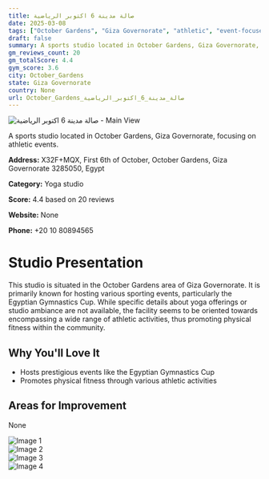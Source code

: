 ```yaml
---
title: صالة مدينة 6 اكتوبر الرياضية
date: 2025-03-08
tags: ["October Gardens", "Giza Governorate", "athletic", "event-focused", "October Gardens"]  
draft: false
summary: A sports studio located in October Gardens, Giza Governorate, focusing on athletic events.
gm_reviews_count: 20
gm_totalScore: 4.4
gym_score: 3.6
city: October_Gardens
state: Giza Governorate
country: None
url: October_Gardens_صالة_مدينة_6_اكتوبر_الرياضية
---
```


<div className="aspect-[16/9] relative my-8">
  <img 
    src="https://lh5.googleusercontent.com/p/AF1QipNachvseboMxJ2_BRDoMPw_YubQIVqHd3i_xoQI=w1920-h1080-k-no"
    alt="صالة مدينة 6 اكتوبر الرياضية - Main View"
    className="object-cover absolute inset-0 w-full h-full rounded-lg"
  />
</div>

A sports studio located in October Gardens, Giza Governorate, focusing on athletic events.

**Address:** X32F+MQX, First 6th of October, October Gardens, Giza Governorate 3285050, Egypt

**Category:** Yoga studio

**Score:** 4.4 based on 20 reviews

**Website:** None

**Phone:** +20 10 80894565

# Studio Presentation

This studio is situated in the October Gardens area of Giza Governorate. It is primarily known for hosting various sporting events, particularly the Egyptian Gymnastics Cup. While specific details about yoga offerings or studio ambiance are not available, the facility seems to be oriented towards encompassing a wide range of athletic activities, thus promoting physical fitness within the community.

## Why You'll Love It

- Hosts prestigious events like the Egyptian Gymnastics Cup
- Promotes physical fitness through various athletic activities

## Areas for Improvement

None

<div className="grid grid-cols-1 xl:grid-cols-2 gap-4 my-8">
<div className="aspect-[4/3] relative"><img src="https://lh3.googleusercontent.com/p/AF1QipMmEGwTMZKGIhxVVWi93Rs2DYn3GnR1b3zaxo8j=w1920-h1080-k-no" alt="Image 1" className="object-cover absolute inset-0 w-full h-full rounded-lg" /></div>
<div className="aspect-[4/3] relative"><img src="https://lh5.googleusercontent.com/p/AF1QipOz68mqpt0O7w6upppbv1V6WyfLmNFXuiMgBHkE=w1920-h1080-k-no" alt="Image 2" className="object-cover absolute inset-0 w-full h-full rounded-lg" /></div>
<div className="aspect-[4/3] relative"><img src="https://lh5.googleusercontent.com/p/AF1QipMfDOeDOQJflzVHE9EcUfD9C_3y2dACTrFKbiET=w1920-h1080-k-no" alt="Image 3" className="object-cover absolute inset-0 w-full h-full rounded-lg" /></div>
<div className="aspect-[4/3] relative"><img src="https://lh5.googleusercontent.com/p/AF1QipM25p26Pb6oMAG5kDuvNPpRy1W6QE_OgaZZgHtF=w1920-h1080-k-no" alt="Image 4" className="object-cover absolute inset-0 w-full h-full rounded-lg" /></div>
</div>